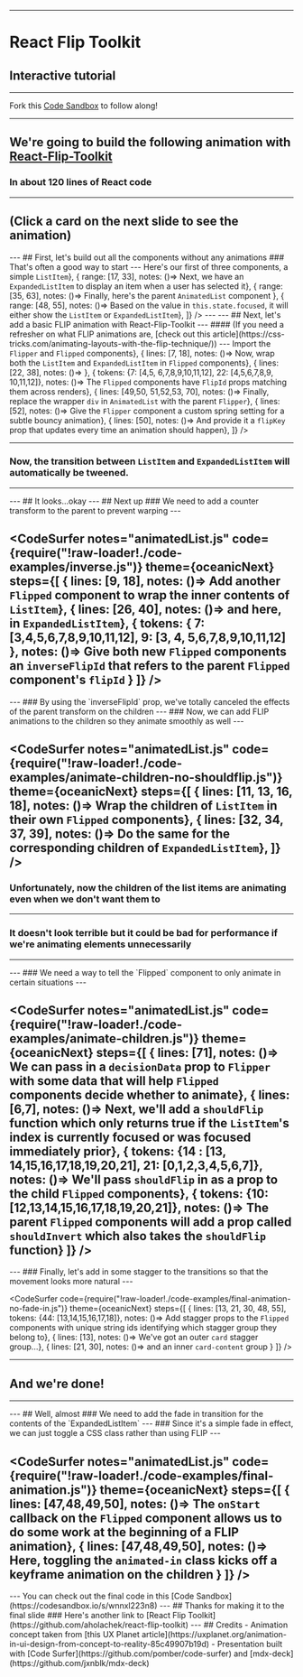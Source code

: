 



<Head>
  <title>React Flip Toolkit Tutorial</title>
</Head>

___

# React Flip Toolkit
## Interactive tutorial

---
Fork this <a href="https://codesandbox.io/s/lr92x011nm">Code Sandbox</a> to follow along!

---
## We're going to build the following animation with [React-Flip-Toolkit](https://github.com/aholachek/react-flip-toolkit)
### In about 120 lines of React code
---
(Click a card on the next slide to see the animation)
---
<FinalAnimation />
---
## First, let's build out all the components without any animations
### That's often a good way to start
---
<CodeSurfer
  notes="animatedList.js"
  code={require("!raw-loader!./code-examples/no-animation.js")}
  theme={oceanicNext}
  steps={[
    { range: [4, 15], notes: ()=> <span> Here's our first of three components, a simple <code>ListItem</code></span>},
    { range: [17, 33], notes: ()=> <span> Next, we have an <code>ExpandedListItem</code> to display an item when a user has selected it</span>},
    { range: [35, 63], notes: ()=> <span> Finally, here's the parent <code>AnimatedList</code> component </span>},
    { range: [48, 55], notes: ()=> <span> Based on the value in <code>this.state.focused</code>, it will either show the <code>ListItem</code> or <code>ExpandedListItem</code></span>},
  ]}
/>
---
<NoAnimation />
---
## Next, let's add a basic FLIP animation with React-Flip-Toolkit
---
#### (If you need a refresher on what FLIP animations are, [check out this article](https://css-tricks.com/animating-layouts-with-the-flip-technique/))
---
<CodeSurfer
  notes="Adding basic FLIP to animatedList.js"
  code={require("!raw-loader!./code-examples/basic-animation.js")}
  theme={oceanicNext}
  steps={[
    { lines: [2], notes: ()=> <span>Import the <code>Flipper</code> and <code>Flipped</code> components</span>},
    { lines: [7, 18], notes: ()=> <span>Now, wrap both the <code>ListItem</code> and <code>ExpandedListItem</code> in <code>Flipped</code> components</span>},
    { lines: [22, 38], notes: ()=> <span></span>},
    { tokens: {7: [4,5, 6,7,8,9,10,11,12], 22: [4,5,6,7,8,9, 10,11,12]}, notes: ()=> <span> The <code>Flipped</code> components have <code>FlipId</code> props matching them across renders</span>},
    { lines: [49,50, 51,52,53, 70], notes: ()=> <span> Finally, replace the wrapper <code>div</code> in <code>AnimatedList</code> with the parent <code>Flipper</code></span>},
    { lines: [52], notes: ()=> <span> Give the <code>Flipper</code> component a custom spring setting for a subtle bouncy animation</span>},
   { lines: [50], notes: ()=> <span> And provide it a <code>flipKey</code> prop that updates every time an animation should happen</span>},
  ]}
/>

---
### Now, the transition between `ListItem` and `ExpandedListItem` will automatically be tweened.
---
<BasicAnimation />
---
## It looks...okay
---
## Next up
### We need to add a counter transform to the parent to prevent warping
---

<CodeSurfer
  notes="animatedList.js"
  code={require("!raw-loader!./code-examples/inverse.js")}
  theme={oceanicNext}
  steps={[
    { lines: [9, 18], notes: ()=> <span> Add another <code>Flipped</code> component to wrap the inner contents of <code>ListItem</code></span>},
    { lines: [26, 40], notes: ()=> <span> and here, in <code>ExpandedListItem</code></span>},
    { tokens: { 7: [3,4,5,6,7,8,9,10,11,12], 9: [3, 4, 5,6,7,8,9,10,11,12] }, notes: ()=> <span> Give both new <code>Flipped</code> components an <code>inverseFlipId</code> that refers to the parent <code>Flipped</code> component's <code>flipId</code></span> }
  ]}
/>
---
<InverseAnimation />
---
### By using the `inverseFlipId` prop, we've totally canceled the effects of the parent transform on the children
---
### Now, we can add FLIP animations to the children so they animate smoothly as well
---

<CodeSurfer
  notes="animatedList.js"
  code={require("!raw-loader!./code-examples/animate-children-no-shouldflip.js")}
  theme={oceanicNext}
  steps={[
    { lines: [11, 13, 16, 18], notes: ()=> <span> Wrap the children of <code>ListItem</code> in their own <code>Flipped</code> components</span>},
    { lines: [32, 34, 37, 39], notes: ()=> <span> Do the same for the corresponding children of <code>ExpandedListItem</code></span>},
  ]}
/>
---
### Unfortunately, now the children of the list items are animating even when we don't want them to
---
### It doesn't look terrible but it could be bad for performance if we're animating elements unnecessarily
---
<AnimateChildrenNoShouldFlip />
---
### We need a way to tell the `Flipped` component to only animate in certain situations
---

<CodeSurfer
  notes="animatedList.js"
  code={require("!raw-loader!./code-examples/animate-children.js")}
  theme={oceanicNext}
  steps={[
    { lines: [71], notes: ()=> <span> We can pass in a <code>decisionData</code> prop to <code>Flipper</code> with some data that will help <code>Flipped</code> components decide whether to animate</span>},
  { lines: [6,7], notes: ()=> <span> Next, we'll add a <code>shouldFlip</code> function which only returns true if the <code>ListItem</code>'s index is currently focused or was focused immediately prior</span>},
   { tokens: {14 : [13, 14,15,16,17,18,19,20,21], 21: [0,1,2,3,4,5,6,7]}, notes: ()=> <span> We'll pass <code>shouldFlip</code> in as a prop to the child <code>Flipped</code> components</span>},
    { tokens: {10: [12,13,14,15,16,17,18,19,20,21]}, notes: ()=> <span> The parent <code>Flipped</code> components will add a prop called <code>shouldInvert</code> which also takes the <code>shouldFlip</code> function</span>}
  ]}
/>
---
<AnimateChildren />
---
### Finally, let's add in some stagger to the transitions so that the movement looks more natural
---

<CodeSurfer
  code={require("!raw-loader!./code-examples/final-animation-no-fade-in.js")}
  theme={oceanicNext}
  steps={[
    { lines: [13, 21, 30, 48, 55], tokens: {44: [13,14,15,16,17,18]}, notes: ()=> <span> Add stagger props to the <code>Flipped</code> components with unique string ids identifying which stagger group they belong to</span>},
    { lines: [13], notes: ()=> <span> We've got an outer <code>card</code> stagger group...</span>},
    { lines: [21, 30], notes: ()=> <span> and an inner <code>card-content</code> group</span> }
  ]}
/>

---
## And we're done!
---
<FinalAnimationNoFadeIn/>
---
## Well, almost
### We need to add the fade in transition for the contents of the `ExpandedListItem`
---
### Since it's a simple fade in effect, we can just toggle a CSS class rather than using FLIP
---

<CodeSurfer
  notes="animatedList.js"
  code={require("!raw-loader!./code-examples/final-animation.js")}
  theme={oceanicNext}
  steps={[
    { lines: [47,48,49,50], notes: ()=> <span> The <code>onStart</code> callback on the <code>Flipped</code> component allows us to do some work at the beginning of a FLIP animation</span>},
    { lines: [47,48,49,50], notes: ()=> <span> Here, toggling the <code>animated-in</code> class kicks off a keyframe animation on the children</span> }
  ]}
/>
---
<FinalAnimation/>
---
 You can check out the final code in this [Code Sandbox](https://codesandbox.io/s/wnnxl223n8)
---
## Thanks for making it to the final slide
### Here's another link to [React Flip Toolkit](https://github.com/aholachek/react-flip-toolkit)
---
## Credits
- Animation concept taken from [this UX Planet article](https://uxplanet.org/animation-in-ui-design-from-concept-to-reality-85c49907b19d)
- Presentation built with [Code Surfer](https://github.com/pomber/code-surfer) and [mdx-deck](https://github.com/jxnblk/mdx-deck)

